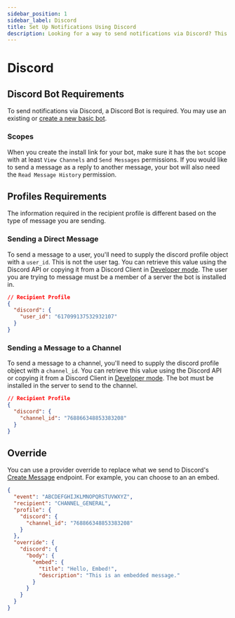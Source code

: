 ```yaml
---
sidebar_position: 1
sidebar_label: Discord
title: Set Up Notifications Using Discord
description: Looking for a way to send notifications via Discord? This step-by-step tutorial will show you how to integrate Discord's API the easy way.
---
```


# Discord

## Discord Bot Requirements

To send notifications via Discord, a Discord Bot is required. You may use an existing or [create a new basic bot](https://discord.com/developers/docs/intro).

### Scopes

When you create the install link for your bot, make sure it has the `bot` scope with at least `View Channels` and `Send Messages` permissions. If you would like to send a message as a reply to another message, your bot will also need the `Read Message History` permission.

## Profiles Requirements

The information required in the recipient profile is different based on the type of message you are sending.

### Sending a Direct Message

To send a message to a user, you'll need to supply the discord profile object with a `user_id`. This is not the user tag. You can retrieve this value using the Discord API or copying it from a Discord Client in [Developer mode](https://discordia.me/en/developer-mode). The user you are trying to message must be a member of a server the bot is installed in.

```json title=JSON
// Recipient Profile
{
  "discord": {
    "user_id": "617099137532932107"
  }
}
```

### Sending a Message to a Channel

To send a message to a channel, you'll need to supply the discord profile object with a `channel_id`. You can retrieve this value using the Discord API or copying it from a Discord Client in [Developer mode](https://discordia.me/en/developer-mode). The bot must be installed in the server to send to the channel.

```json title=JSON
// Recipient Profile
{
  "discord": {
    "channel_id": "768866348853383208"
  }
}
```

## Override

You can use a provider override to replace what we send to Discord's [Create Message](https://discord.com/developers/docs/resources/channel#create-message) endpoint. For example, you can choose to an an embed.

```json title=JSON
{
  "event": "ABCDEFGHIJKLMNOPQRSTUVWXYZ",
  "recipient": "CHANNEL_GENERAL",
  "profile": {
    "discord": {
      "channel_id": "768866348853383208"
    }
  },
  "override": {
    "discord": {
      "body": {
        "embed": {
          "title": "Hello, Embed!",
          "description": "This is an embedded message."
        }
      }
    }
  }
}
```
